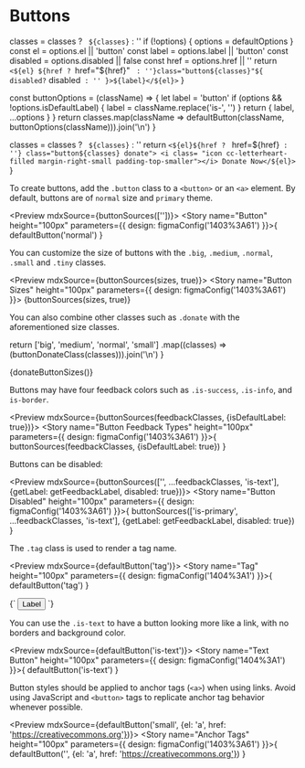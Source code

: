 
<Meta title="Elements/Buttons" />

# Buttons


  classes = classes ? ` ${classes}` : ''
  if (!options) {
    options = defaultOptions
  }
  const el = options.el || 'button'
  const label = options.label || 'button'
  const disabled = options.disabled || false
  const href = options.href || ''
  return `<${el} ${href ? `href="${href}" ` : ''}class="button${classes}"${ disabled?` disabled` : '' }>${label}</${el}>`
}

  const buttonOptions = (className) => {
    let label = 'button'
    if (options && !options.isDefaultLabel) {
      label = className.replace('is-', '')
    }
    return {
      label,
      ...options
    }
  }
  return classes.map(className => defaultButton(className, buttonOptions(className))).join('\n')
}

  classes = classes ? ` ${classes}` : ''
  return `<${el}${href ? ` href=${href}` : ''} class="button${classes} donate">
 <i class= "icon cc-letterheart-filled margin-right-small padding-top-smaller"></i>
 Donate Now</${el}>`
}

To create buttons, add the `.button` class to a `<button>` or an `<a>` element.
By default, buttons are of `normal` size and `primary` theme.

<Preview mdxSource={buttonSources([''])}>
  <Story name="Button" height="100px" parameters={{
    design: figmaConfig('1403%3A61')
  }}>{
    defaultButton('normal')
  }</Story>
</Preview>


You can customize the size of buttons with the `.big`, `.medium`, `.normal`, `.small` and `.tiny` classes.

<Preview mdxSource={buttonSources(sizes, true)}>
  <Story name="Button Sizes" height="100px" parameters={{
    design: figmaConfig('1403%3A61')
  }}>
    {buttonSources(sizes, true)}
  </Story>
</Preview>

You can also combine other classes such as `.donate` with the aforementioned size classes.

  return ['big', 'medium', 'normal', 'small']
    .map((classes) => (buttonDonateClass(classes))).join('\n')
}

<Preview mdxSource={donateButtonSizes()}>
  <Story name="Button Donate Sizes" height="100px" parameters={{
    design: figmaConfig('1404%3A19')
  }}>
    {donateButtonSizes()}
  </Story>
</Preview>

Buttons may have four feedback colors such as `.is-success`, `.is-info`, and `is-border`.


<Preview mdxSource={buttonSources(feedbackClasses, {isDefaultLabel: true})}>
  <Story name="Button Feedback Types" height="100px" parameters={{
    design: figmaConfig('1403%3A61')
  }}>{
    buttonSources(feedbackClasses, {isDefaultLabel: true})
  }</Story>
</Preview>

Buttons can be disabled:


<Preview mdxSource={buttonSources(['', ...feedbackClasses, 'is-text'], {getLabel: getFeedbackLabel, disabled: true})}>
  <Story name="Button Disabled" height="100px" parameters={{
    design: figmaConfig('1403%3A61')
  }}>{
    buttonSources(['is-primary', ...feedbackClasses, 'is-text'], {getLabel: getFeedbackLabel, disabled: true})
  }</Story>
</Preview>


The `.tag` class is used to render a tag name.

<Preview mdxSource={defaultButton('tag')}>
  <Story name="Tag" height="100px" parameters={{
    design: figmaConfig('1404%3A1')
  }}>{
    defaultButton('tag')
  }</Story>
</Preview>

<Preview>
  <Story name="Removable Tag" height="100px" parameters={{
    design: figmaConfig('1404%3A1')
  }}>{`
    <button class="button tag--removable">
      Label
      <i class="icon cross"></i>
    </button>
  `}</Story>
</Preview>

You can use the `.is-text` to have a button looking more like a link, with no borders and background color.

<Preview mdxSource={defaultButton('is-text')}>
  <Story name="Text Button" height="100px" parameters={{
    design: figmaConfig('1404%3A1')
  }}>{
    defaultButton('is-text')
  }</Story>
</Preview>

Button styles should be applied to anchor tags (`<a>`) when using links. Avoid using JavaScript and `<button>` tags to replicate anchor tag behavior whenever possible.

<Preview mdxSource={defaultButton('small', {el: 'a', href: 'https://creativecommons.org'})}>
  <Story name="Anchor Tags" height="100px" parameters={{
    design: figmaConfig('1403%3A61')
  }}>{
    defaultButton('',  {el: 'a', href: 'https://creativecommons.org'})
  }</Story>
</Preview>
